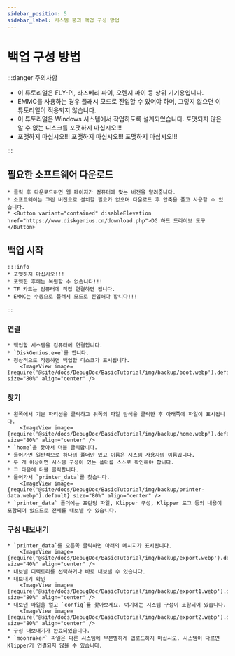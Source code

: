 ```yaml
---
sidebar_position: 5
sidebar_label: 시스템 붕괴 백업 구성 방법
---
```


# 백업 구성 방법

:::danger 주의사항

* 이 튜토리얼은 FLY-Pi, 라즈베리 파이, 오렌지 파이 등 상위 기기용입니다.
* EMMC를 사용하는 경우 플래시 모드로 진입할 수 있어야 하며, 그렇지 않으면 이 튜토리얼이 적용되지 않습니다.
* 이 튜토리얼은 Windows 시스템에서 작업하도록 설계되었습니다. 포맷되지 않은 알 수 없는 디스크를 포맷하지 마십시오!!!
* 포맷하지 마십시오!!! 포맷하지 마십시오!!! 포맷하지 마십시오!!!

:::

## 필요한 소프트웨어 다운로드

    * 클릭 후 다운로드하면 웹 페이지가 컴퓨터에 맞는 버전을 알려줍니다.
    * 소프트웨어는 그린 버전으로 설치할 필요가 없으며 다운로드 후 압축을 풀고 사용할 수 있습니다.
    * <Button variant="contained" disableElevation href="https://www.diskgenius.cn/download.php">DG 하드 드라이브 도구</Button>

## 백업 시작

    :::info
    * 포맷하지 마십시오!!!
    * 포맷한 후에는 복원할 수 없습니다!!!
    * TF 카드는 컴퓨터에 직접 연결하면 됩니다.
    * EMMC는 수동으로 플래시 모드로 진입해야 합니다!!!

:::

### 연결
    * 백업할 시스템을 컴퓨터에 연결합니다.
    * `DiskGenius.exe`를 엽니다.
    * 정상적으로 작동하면 백업할 디스크가 표시됩니다.
        <ImageView image={require('@site/docs/DebugDoc/BasicTutorial/img/backup/boot.webp').default} size="80%" align="center" />

### 찾기
    * 왼쪽에서 기본 파티션을 클릭하고 위쪽의 파일 탐색을 클릭한 후 아래쪽에 파일이 표시됩니다.
        <ImageView image={require('@site/docs/DebugDoc/BasicTutorial/img/backup/home.webp').default} size="80%" align="center" />
    * `home`을 찾아서 더블 클릭합니다.
    * 들어가면 일반적으로 하나의 폴더만 있고 이름은 시스템 사용자의 이름입니다.
    * 두 개 이상이면 시스템 구성이 있는 폴더를 스스로 확인해야 합니다.
    * 그 다음에 더블 클릭합니다.
    * 들어가서 `printer_data`를 찾습니다.
        <ImageView image={require('@site/docs/DebugDoc/BasicTutorial/img/backup/printer-data.webp').default} size="80%" align="center" />
    * `printer_data` 폴더에는 프린팅 파일, Klipper 구성, Klipper 로그 등의 내용이 포함되어 있으므로 전체를 내보낼 수 있습니다.

### 구성 내보내기
    * `printer_data`를 오른쪽 클릭하면 아래의 메시지가 표시됩니다.
        <ImageView image={require('@site/docs/DebugDoc/BasicTutorial/img/backup/export.webp').default} size="40%" align="center" />
    * 내보낼 디렉토리를 선택하거나 바로 내보낼 수 있습니다.
    * 내보내기 확인
        <ImageView image={require('@site/docs/DebugDoc/BasicTutorial/img/backup/export1.webp').default} size="80%" align="center" />
    * 내보낸 파일을 열고 `config`를 찾아보세요. 여기에는 시스템 구성이 포함되어 있습니다.
        <ImageView image={require('@site/docs/DebugDoc/BasicTutorial/img/backup/export2.webp').default} size="80%" align="center" />
    * 구성 내보내기가 완료되었습니다.
    * `moonraker` 파일은 다른 시스템에 무분별하게 업로드하지 마십시오. 시스템이 다르면 Klipper가 연결되지 않을 수 있습니다.